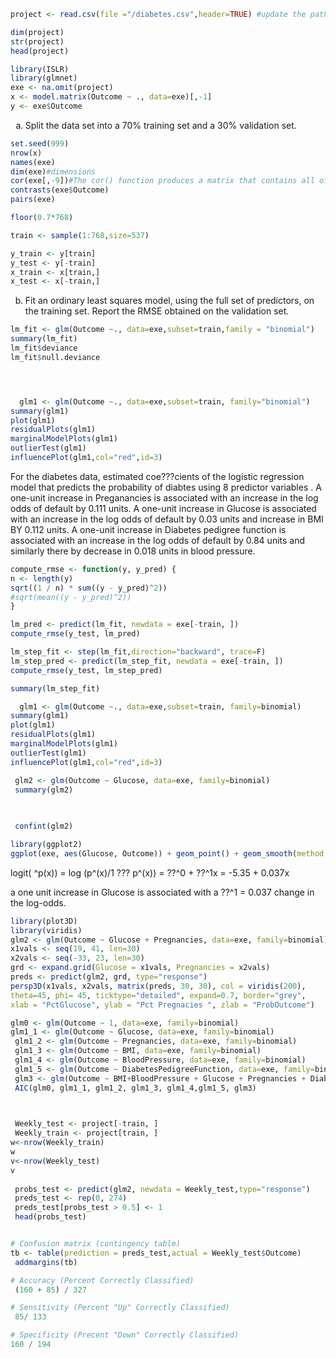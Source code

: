 
```r
project <- read.csv(file ="/diabetes.csv",header=TRUE) #update the path

dim(project)
str(project)
head(project) 
```


```r
library(ISLR)
library(glmnet)
exe <- na.omit(project)
x <- model.matrix(Outcome ~ ., data=exe)[,-1]
y <- exe$Outcome
```

(a) Split the data set into a 70% training set and a 30% validation set.
```r
set.seed(999)
nrow(x)
names(exe)
dim(exe)#dimensions
cor(exe[,-9])#The cor() function produces a matrix that contains all of the pairwise correlations among the predictors in a data set.
contrasts(exe$Outcome)
pairs(exe)
```

```r
floor(0.7*768)
```

```r
train <- sample(1:768,size=537)

y_train <- y[train]
y_test <- y[-train]
x_train <- x[train,]
x_test <- x[-train,]
```


(b) Fit an ordinary least squares model, using the full set of predictors, on the training set. Report the RMSE obtained on the validation set.
```r
lm_fit <- glm(Outcome ~., data=exe,subset=train,family = "binomial")
summary(lm_fit)
lm_fit$deviance
lm_fit$null.deviance




  glm1 <- glm(Outcome ~., data=exe,subset=train, family="binomial")
summary(glm1)
plot(glm1)
residualPlots(glm1)
marginalModelPlots(glm1)
outlierTest(glm1)
influencePlot(glm1,col="red",id=3)
```



 For the diabetes data, estimated coe???cients of the logistic regression model that predicts the probability of diabtes using  8 predictor variables .
 A one-unit increase in Preganancies is associated with an increase in the log odds of default by 0.111 units.
 A one-unit increase in Glucose is associated with an increase in the log odds of default by 0.03 units and increase in BMI BY 0.112 units.
 A one-unit increase in Diabetes pedigree function  is associated with an increase in the log odds of default by 0.84 units and similarly there by decrease in 0.018 units in blood pressure.
 
```r
compute_rmse <- function(y, y_pred) {
n <- length(y)
sqrt((1 / n) * sum((y - y_pred)^2))
#sqrt(mean((y - y_pred)^2))
}

```

```r
lm_pred <- predict(lm_fit, newdata = exe[-train, ])
compute_rmse(y_test, lm_pred)
```

```r

lm_step_fit <- step(lm_fit,direction="backward", trace=F)
lm_step_pred <- predict(lm_step_fit, newdata = exe[-train, ])
compute_rmse(y_test, lm_step_pred)

```
```r

summary(lm_step_fit)

```

```r
  glm1 <- glm(Outcome ~., data=exe,subset=train, family=binomial)
summary(glm1)
plot(glm1)
residualPlots(glm1)
marginalModelPlots(glm1)
outlierTest(glm1)
influencePlot(glm1,col="red",id=3)

```


```r
 glm2 <- glm(Outcome ~ Glucose, data=exe, family=binomial)
 summary(glm2)
 
 
```
 

 
```r
 confint(glm2)

```

```r
library(ggplot2)
ggplot(exe, aes(Glucose, Outcome)) + geom_point() + geom_smooth(method = "glm", method.args = list(family = "binomial"), se=F) +xlab("Percent of Glucose") +ylab("Predicted Probability of Outcome")
```
logit( ^p(x)) = log (p^(x)/1 ??? p^(x)) = ??^0 + ??^1x = -5.35 + 0.037x

a one unit increase in Glucose is associated with a ??^1 = 0.037 change in the log-odds.

```r

library(plot3D)
library(viridis)
glm2 <- glm(Outcome ~ Glucose + Pregnancies, data=exe, family=binomial)
x1vals <- seq(19, 41, len=30)
x2vals <- seq(-33, 23, len=30)
grd <- expand.grid(Glucose = x1vals, Pregnancies = x2vals)
preds <- predict(glm2, grd, type="response")
persp3D(x1vals, x2vals, matrix(preds, 30, 30), col = viridis(200),
theta=45, phi= 45, ticktype="detailed", expand=0.7, border="grey",
xlab = "PctGlucose", ylab = "Pct Pregnacies ", zlab = "ProbOutcome")
```

```r

glm0 <- glm(Outcome ~ 1, data=exe, family=binomial)
glm1_1 <- glm(Outcome ~ Glucose, data=exe, family=binomial)
 glm1_2 <- glm(Outcome ~ Pregnancies, data=exe, family=binomial)
 glm1_3 <- glm(Outcome ~ BMI, data=exe, family=binomial)
 glm1_4 <- glm(Outcome ~ BloodPressure, data=exe, family=binomial)
 glm1_5 <- glm(Outcome ~ DiabetesPedigreeFunction, data=exe, family=binomial)
 glm3 <- glm(Outcome ~ BMI+BloodPressure + Glucose + Pregnancies + DiabetesPedigreeFunction, data=exe, family=binomial)
 AIC(glm0, glm1_1, glm1_2, glm1_3, glm1_4,glm1_5, glm3)
 



```



```r
 Weekly_test <- project[-train, ]
 Weekly_train <- project[train, ]
w<-nrow(Weekly_train)
w
v<-nrow(Weekly_test)
v
 
 probs_test <- predict(glm2, newdata = Weekly_test,type="response")
 preds_test <- rep(0, 274)
 preds_test[probs_test > 0.5] <- 1
 head(probs_test)


# Confusion matrix (contingency table)
tb <- table(prediction = preds_test,actual = Weekly_test$Outcome)
 addmargins(tb)

# Accuracy (Percent Correctly Classified)
 (160 + 85) / 327

# Sensitivity (Percent "Up" Correctly Classified)
 85/ 133

# Specificity (Precent "Down" Correctly Classified)
160 / 194

```